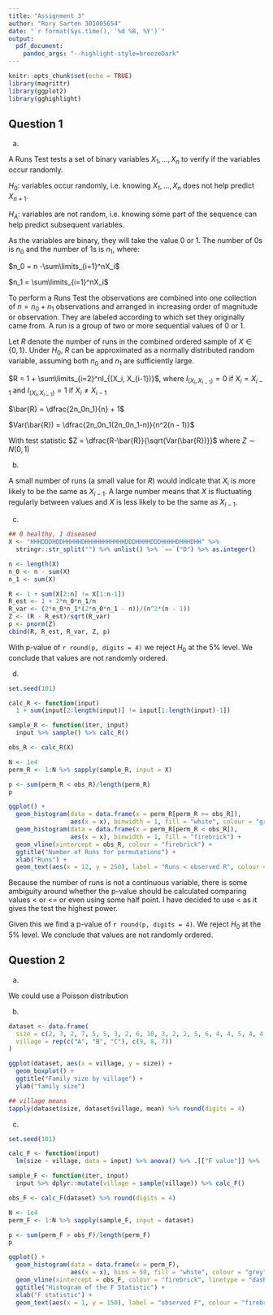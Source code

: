 ```yaml
---
title: "Assignment 3"
author: "Rory Sarten 301005654"
date: "`r format(Sys.time(), '%d %B, %Y')`"
output:
  pdf_document:
    pandoc_args: "--highlight-style=breezeDark"
---
```


```r
knitr::opts_chunk$set(echo = TRUE)
library(magrittr)
library(ggplot2)
library(gghighlight)
```

## Question 1

a)

A Runs Test tests a set of binary variables $X_1, ..., X_n$ to verify if the variables occur randomly.

$H_0$: variables occur randomly, i.e. knowing $X_1, ..., X_n$ does not help predict $X_{n+1}$.

$H_A$: variables are not random, i.e. knowing some part of the sequence can help predict subsequent variables.

As the variables are binary, they will take the value $0$ or $1$. The number of $0$s is $n_0$ and the number of $1$s is $n_1$, where:

$n_0 = n -\sum\limits_{i=1}^nX_i$

$n_1 = \sum\limits_{i=1}^nX_i$

To perform a Runs Test the observations are combined into one collection of $n = n_0 + n_1$ observations and arranged in increasing order of magnitude or observation. They are labeled according to which set they originally came from. A run is a group of two or more sequential values of $0$ or $1$.

Let $R$ denote the number of runs in the combined ordered sample of $X \in \{0, 1\}$. Under $H_0$, $R$ can be approximated as a normally distributed random variable, assuming both $n_0$ and $n_1$ are sufficiently large.

$R = 1 + \sum\limits_{i=2}^nI_{(X_i, X_{i-1})}$, where $I_{(X_i, X_{i-1})} = 0$ if $X_i = X_{i-1}$ and $I_{(X_i, X_{i-1})} = 1$ if $X_i \ne X_{i-1}$

$\bar{R} = \dfrac{2n_0n_1}{n} + 1$

$Var(\bar{R}) = \dfrac{2n_0n_1(2n_0n_1-n)}{n^2(n - 1)}$

With test statistic $Z = \dfrac{R-\bar{R}}{\sqrt{Var(\bar{R})}}$ where $Z \sim N(0, 1)$

b)

A small number of runs (a small value for $R$) would indicate that $X_i$ is more likely to be the same as $X_{i-1}$. A large number means that $X$ is fluctuating regularly between values and $X$ is less likely to be the same as $X_{i - 1}$.

c)

```r
## 0 healthy, 1 diseased
X <- "HHHDDDHDDHHHHHDHHHHHHHHHHHDDDHHHHDDDHHHHDHHHDHH" %>% 
  stringr::str_split("") %>% unlist() %>% `==`("D") %>% as.integer()

n <- length(X)
n_0 <- n - sum(X)
n_1 <- sum(X)

R <- 1 + sum(X[2:n] != X[1:n-1])
R_est <- 1 + 2*n_0*n_1/n
R_var <- (2*n_0*n_1*(2*n_0*n_1 - n))/(n^2*(n - 1))
Z <- (R - R_est)/sqrt(R_var)
p <- pnorm(Z)
cbind(R, R_est, R_var, Z, p)
```

With p-value of `r round(p, digits = 4)` we reject $H_0$ at the 5% level. We conclude that values are not randomly ordered.

d)

```r
set.seed(101)

calc_R <- function(input)
  1 + sum(input[2:length(input)] != input[1:length(input)-1])

sample_R <- function(iter, input)
  input %>% sample() %>% calc_R()

obs_R <- calc_R(X)

N <- 1e4
perm_R <- 1:N %>% sapply(sample_R, input = X)

p <- sum(perm_R < obs_R)/length(perm_R)
p

ggplot() + 
  geom_histogram(data = data.frame(x = perm_R[perm_R >= obs_R]), 
                 aes(x = x), binwidth = 1, fill = "white", colour = "grey") +
  geom_histogram(data = data.frame(x = perm_R[perm_R < obs_R]), 
                 aes(x = x), binwidth = 1, fill = "firebrick") +
  geom_vline(xintercept = obs_R, colour = "firebrick") +
  ggtitle("Number of Runs for permutations") +
  xlab("Runs") +
  geom_text(aes(x = 12, y = 250), label = "Runs < observed R", colour = "firebrick")
```

Because the number of runs is not a continuous variable, there is some ambiguity around whether the p-value should be calculated comparing values < or <= or even using some half point. I have decided to use < as it gives the test the highest power.

Given this we find a p-value of `r round(p, digits = 4)`. We reject $H_0$ at the 5% level. We conclude that values are not randomly ordered.

## Question 2

a)

We could use a Poisson distribution

b)

```r
dataset <- data.frame(
  size = c(2, 3, 2, 7, 5, 5, 3, 2, 6, 10, 3, 2, 2, 5, 6, 4, 4, 5, 4, 4, 6, 5, 4, 2),
  village = rep(c("A", "B", "C"), c(9, 8, 7))
)

ggplot(dataset, aes(x = village, y = size)) + 
  geom_boxplot() +
  ggtitle("Family size by village") +
  ylab("family size")

## village means
tapply(dataset$size, dataset$village, mean) %>% round(digits = 4)
```

c)

```r
set.seed(101)

calc_F <- function(input)
  lm(size ~ village, data = input) %>% anova() %>% .[["F value"]] %>% .[1]

sample_F <- function(iter, input)
  input %>% dplyr::mutate(village = sample(village)) %>% calc_F()

obs_F <- calc_F(dataset) %>% round(digits = 4)

N <- 1e4
perm_F <- 1:N %>% sapply(sample_F, input = dataset)

p <- sum(perm_F > obs_F)/length(perm_F)
p

ggplot() + 
  geom_histogram(data = data.frame(x = perm_F), 
                 aes(x = x), bins = 50, fill = "white", colour = "grey") +
  geom_vline(xintercept = obs_F, colour = "firebrick", linetype = "dashed") +
  ggtitle("Histogram of the F Statistic") +
  xlab("F statistic") +
  geom_text(aes(x = 1, y = 150), label = "observed F", colour = "firebrick")
```